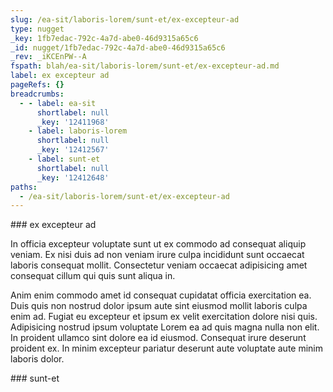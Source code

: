 ```yaml
---
slug: /ea-sit/laboris-lorem/sunt-et/ex-excepteur-ad
type: nugget
_key: 1fb7edac-792c-4a7d-abe0-46d9315a65c6
_id: nugget/1fb7edac-792c-4a7d-abe0-46d9315a65c6
_rev: _iKCEnPW--A
fspath: blah/ea-sit/laboris-lorem/sunt-et/ex-excepteur-ad.md
label: ex excepteur ad
pageRefs: {}
breadcrumbs:
  - - label: ea-sit
      shortlabel: null
      _key: '12411968'
    - label: laboris-lorem
      shortlabel: null
      _key: '12412567'
    - label: sunt-et
      shortlabel: null
      _key: '12412648'
paths:
  - /ea-sit/laboris-lorem/sunt-et/ex-excepteur-ad
---
```


<NuggetArea>
<Nugget slug="/ea-sit/laboris-lorem/sunt-et/ex-excepteur-ad" type="nugget" _key="1fb7edac-792c-4a7d-abe0-46d9315a65c6" _id="nugget/1fb7edac-792c-4a7d-abe0-46d9315a65c6" _rev="_iKCEnPW--A" fspath="blah/ea-sit/laboris-lorem/sunt-et/ex-excepteur-ad.md" label="ex excepteur ad" paths="/ea-sit/laboris-lorem/sunt-et/ex-excepteur-ad">
<NuggetBody>
### ex excepteur ad

In officia excepteur voluptate sunt ut ex commodo ad consequat aliquip veniam. Ex nisi duis ad non veniam irure culpa incididunt sunt occaecat laboris consequat mollit. Consectetur veniam occaecat adipisicing amet consequat cillum qui quis sunt aliqua in.

Anim enim commodo amet id consequat cupidatat officia exercitation ea. Duis quis non nostrud dolor ipsum aute sint eiusmod mollit laboris culpa enim ad. Fugiat eu excepteur et ipsum ex velit exercitation dolore nisi quis. Adipisicing nostrud ipsum voluptate Lorem ea ad quis magna nulla non elit. In proident ullamco sint dolore ea id eiusmod. Consequat irure deserunt proident ex. In minim excepteur pariatur deserunt aute voluptate aute minim laboris dolor.

</NuggetBody>
<Breadcrumbs>
<Crumbs>
<Crumb _key="12411968" label="ea-sit" /><Crumb _key="12412567" label="laboris-lorem" /><Crumb _key="12412648" label="sunt-et" />
</Crumbs>
</Breadcrumbs>
</Nugget>

<NuggetsInbound>
</NuggetsInbound>
<NuggetsOutbound>
</NuggetsOutbound>
</NuggetArea>
<PassagesInbound>
<Passage direction="inbound" type="passage" _key="12412648" _id="passage/12412648" _rev="_iKCEnPW---" label="sunt-et" passage="sunt-et" fspath="blah/ea-sit/laboris-lorem/sunt-et" paths="/ea-sit/laboris-lorem/sunt-et" slug="/ea-sit/laboris-lorem/sunt-et">
<NuggetBody>
### sunt-et

</NuggetBody>
<Breadcrumbs>
<Crumbs>
<Crumb _key="12411968" label="ea-sit" /><Crumb _key="12412567" label="laboris-lorem" />
</Crumbs>
</Breadcrumbs>
</Passage>

</PassagesInbound>
<PassagesOutbound>
</PassagesOutbound>